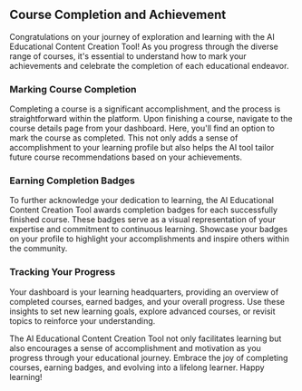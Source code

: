 ## Course Completion and Achievement

Congratulations on your journey of exploration and learning with the AI Educational Content Creation Tool! As you progress through the diverse range of courses, it's essential to understand how to mark your achievements and celebrate the completion of each educational endeavor.

### Marking Course Completion

Completing a course is a significant accomplishment, and the process is straightforward within the platform. Upon finishing a course, navigate to the course details page from your dashboard. Here, you'll find an option to mark the course as completed. This not only adds a sense of accomplishment to your learning profile but also helps the AI tool tailor future course recommendations based on your achievements.

### Earning Completion Badges

To further acknowledge your dedication to learning, the AI Educational Content Creation Tool awards completion badges for each successfully finished course. These badges serve as a visual representation of your expertise and commitment to continuous learning. Showcase your badges on your profile to highlight your accomplishments and inspire others within the community.

### Tracking Your Progress

Your dashboard is your learning headquarters, providing an overview of completed courses, earned badges, and your overall progress. Use these insights to set new learning goals, explore advanced courses, or revisit topics to reinforce your understanding.

The AI Educational Content Creation Tool not only facilitates learning but also encourages a sense of accomplishment and motivation as you progress through your educational journey. Embrace the joy of completing courses, earning badges, and evolving into a lifelong learner. Happy learning!

